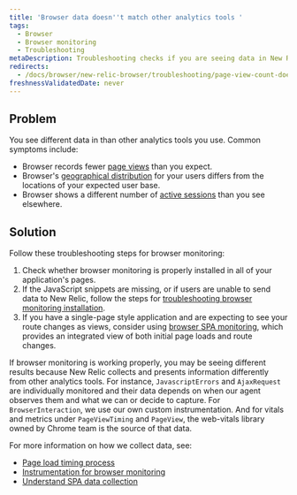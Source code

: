 ```yaml
---
title: 'Browser data doesn''t match other analytics tools '
tags:
  - Browser
  - Browser monitoring
  - Troubleshooting
metaDescription: Troubleshooting checks if you are seeing data in New Relic that doesn't match other analytics tools.
redirects:
  - /docs/browser/new-relic-browser/troubleshooting/page-view-count-doesnt-match-other-analytics-tools
freshnessValidatedDate: never
---
```


## Problem

You see different data in <InlinePopover type="browser"/> than other analytics tools you use. Common symptoms include:

* Browser records fewer [page views](/docs/browser/new-relic-browser/additional-standard-features/page-views-insights-your-sites-popularity) than you expect.
* Browser's [geographical distribution](/docs/browser/new-relic-browser/additional-standard-features/geography-webpage-performance-location) for your users differs from the locations of your expected user base.
* Browser shows a different number of [active sessions](/docs/browser/new-relic-browser/page-load-timing-resources/session-tracking) than you see elsewhere.

## Solution

Follow these troubleshooting steps for browser monitoring:

1. Check whether browser monitoring is properly installed in all of your application's pages.
2. If the JavaScript snippets are missing, or if users are unable to send data to New Relic, follow the steps for [troubleshooting browser monitoring installation](/docs/browser/new-relic-browser/installation-configuration/troubleshooting-browser-monitoring-installation).
3. If you have a single-page style application and are expecting to see your route changes as views, consider using [browser SPA monitoring](/docs/browser/single-page-app-monitoring/get-started/welcome-single-page-app-monitoring), which provides an integrated view of both initial page loads and route changes.

If browser monitoring is working properly, you may be seeing different results because New Relic collects and presents information differently from other analytics tools. For instance, `JavascriptErrors` and `AjaxRequest` are individually monitored and their data depends on when our agent observes them and what we can or decide to capture. For `BrowserInteraction`, we use our own custom instrumentation. And for vitals and metrics under `PageViewTiming` and `PageView`, the web-vitals library owned by Chrome team is the source of that data.

For more information on how we collect data, see:

* [Page load timing process](/docs/browser/new-relic-browser/page-load-timing-resources/page-load-timing-process)
* [Instrumentation for browser monitoring](/docs/browser/new-relic-browser/page-load-timing-resources/instrumentation-browser-monitoring)
* [Understand SPA data collection](/docs/browser/single-page-app-monitoring/use-spa-data/understand-spa-data-collection)
